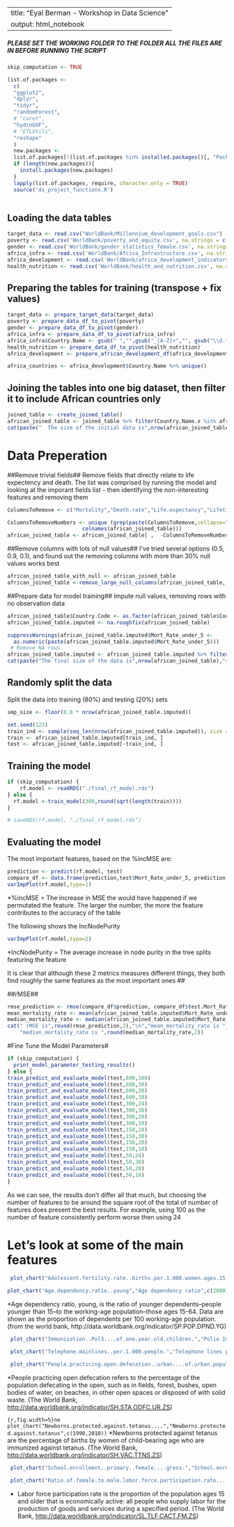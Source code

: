 
---
title: "Eyal Berman - Workshop in Data Science"
output: html_notebook
---
##### PLEASE SET THE WORKING FOLDER TO THE FOLDER ALL THE FILES ARE IN BEFORE RUNNING THE SCRIPT#####

```r
skip_computation <- TRUE

list.of.packages <-
  c(
  "ggplot2",
  "dplyr",
  "tidyr",
  "randomForest",
  # "caret",
  "hydroGOF",
  # "ETLUtils",
  "reshape"
  )
  new.packages <-
  list.of.packages[!(list.of.packages %in% installed.packages()[, "Package"])]
  if (length(new.packages)){
    install.packages(new.packages)
  }
  lapply(list.of.packages, require, character.only = TRUE)
  source('ds_project_functions.R')
  
```



## Loading the data tables ##
```r
target_data <- read.csv("WorldBank/Millennium_development_goals.csv")
poverty <- read.csv('WorldBank/poverty_and_equity.csv', na.strings = c('..',''))
gender <- read.csv('WorldBank/gender_statistics_female.csv', na.strings = c('..',''))
africa_infra <- read.csv('WorldBank/Africa_Infrastructure.csv', na.strings = c('..',''))
africa_development <- read.csv('WorldBank/africa_development_indicators.csv', na.strings = c('..',''))
health_nutrition <- read.csv('WorldBank/health_and_nutrition.csv', na.strings = c('..',''))
```

## Preparing the tables for training (transpose + fix values) ##
```r
target_data <- prepare_target_data(target_data)
poverty <- prepare_data_df_to_pivot(poverty)
gender <- prepare_data_df_to_pivot(gender)
africa_infra <- prepare_data_df_to_pivot(africa_infra)
africa_infra$Country.Name <- gsub(" ","",gsub("_[A-Z]+","", gsub("\\d.","", (africa_infra$Country.Name))))
health_nutrition <- prepare_data_df_to_pivot(health_nutrition)
africa_development <- prepare_african_development_df(africa_development)

africa_countries <- africa_development$Country.Name %>% unique()
```


## Joining the tables into one big dataset, then filter it to include African countries only ##
```r
joined_table <- create_joined_table()
african_joined_table <- joined_table %>% filter(Country.Name.x %in% africa_countries)
cat(paste("  The size of the initial data is",nrow(african_joined_table),"rows with",ncol(african_joined_table),                                        "features"))
```

# Data Preperation #


##Remove trivial fields##
Remove fields that directly relate to life expectency and death.
The list was comprised by running the model and looking at the imporant fields list - then identifying the non-interesting features and removing them
```r
ColumnsToRemove <- c("Mortality","Death.rate","Life.expectancy","Lifetime.risk","Survival.to","Population.ages","Number.of.under.five.deaths","Number.of.infant.deaths","Number.of.neonatal.deaths")

ColumnsToRemoveNumbers <- unique (grep(paste(ColumnsToRemove,collapse="|"), 
                        colnames(african_joined_table)))
african_joined_table <- african_joined_table[ ,  -ColumnsToRemoveNumbers]
```

##Remove columns with lots of null values##
I've tried several options (0.5, 0.9, 0.1), and found out the removing columns with more than 30% null values
works best
```r
african_joined_table_with_null <- african_joined_table
african_joined_table <-remove_large_null_columns(african_joined_table, 0.3)
```


##Prepare data for model training##
Impute null values, removing rows with no observation data
```r
african_joined_table$Country.Code <- as.factor(african_joined_table$Country.Code)
african_joined_table.imputed <- na.roughfix(african_joined_table)

suppressWarnings(african_joined_table.imputed$Mort_Rate_under_5 <-       
  as.numeric(paste(african_joined_table.imputed$Mort_Rate_under_5)))
 # Remove NA rows
african_joined_table.imputed <- african_joined_table.imputed %>% filter(Mort_Rate_under_5 >= 0)
cat(paste("The final size of the data is",nrow(african_joined_table),"rows with",ncol(african_joined_table),                                        "features"))
```

## Randomly split the data ##
Split the data into training (80%) and testing (20%) sets
```r
smp_size <- floor(0.8 * nrow(african_joined_table.imputed))

set.seed(123)
train_ind <- sample(seq_len(nrow(african_joined_table.imputed)), size = smp_size)
train <- african_joined_table.imputed[train_ind, ]
test <- african_joined_table.imputed[-train_ind, ]
```

## Training the model ##
```r
if (skip_computation) {
    rf.model <- readRDS("./final_rf_model.rds")
} else {
  rf.model <-train_model(300,round(sqrt(length(train))))
}

# saveRDS(rf.model, "./final_rf_model.rds")
```
## Evaluating the model ##
The most important features, based on the %incMSE are:
```r
prediction <- predict(rf.model, test)
compare_df <- data.frame(prediction,test$Mort_Rate_under_5, prediction - test$Mort_Rate_under_5)
varImpPlot(rf.model,type=1)
```
*%incMSE = The increase in MSE the would have happened if we permutated the feature. The larger the number, the more the feature contributes to the accuracy of the table

The following shows the IncNodePurity
```r
varImpPlot(rf.model,type=2)
```
 *IncNodePurity = The average increase in node purity in the tree splits featuring the feature
 
It is clear that although these 2 metrics measures different things, they both find roughly the same features as the most important ones ##

##rMSE##
```r
rmse_prediction <- rmse(compare_df$prediction, compare_df$test.Mort_Rate_under_5)
mean_mortality_rate <- mean(african_joined_table.imputed$Mort_Rate_under_5)
median_mortality_rate <- median(african_joined_table.imputed$Mort_Rate_under_5)
cat(" rMSE is",round(rmse_prediction,2),"\n","mean_mortality_rate is ",round(mean_mortality_rate,2),"\n",
    "median_mortality_rate is ",round(median_mortality_rate,2))

```

#Fine Tune the Model Parameters#
```r
if (skip_computation) {
  print_model_parameter_testing_results()
} else {
train_predict_and_evaluate_model(test,600,100)
train_predict_and_evaluate_model(test,600,30)
train_predict_and_evaluate_model(test,600,20)
train_predict_and_evaluate_model(test,600,10)
train_predict_and_evaluate_model(test,300,24)
train_predict_and_evaluate_model(test,300,30)
train_predict_and_evaluate_model(test,300,20)
train_predict_and_evaluate_model(test,300,10)
train_predict_and_evaluate_model(test,150,24)
train_predict_and_evaluate_model(test,150,30)
train_predict_and_evaluate_model(test,150,20)
train_predict_and_evaluate_model(test,150,10)
train_predict_and_evaluate_model(test,50,24)
train_predict_and_evaluate_model(test,50,30)
train_predict_and_evaluate_model(test,50,20)
train_predict_and_evaluate_model(test,50,10)
}
```
As we can see, the results don't differ all that much, but choosing the number of features to be around the square root of the total of number of features does present the best results. For example, using 100 as the number of feature consistently perform worse then using 24

# Let's look at some of the main features #
```r
 plot_chart("Adolescent.fertility.rate..births.per.1.000.women.ages.15.19.","fertelity rate 15-19",c(1990,2010))
```




```r
plot_chart("Age.dependency.ratio..young","Age dependency ratio",c(2000))

```

*Age dependency ratio, young, is the ratio of younger dependents--people younger than 15--to the working-age population--those ages 15-64. Data are shown as the proportion of dependents per 100 working-age population.
(from the world bank, http://data.worldbank.org/indicator/SP.POP.DPND.YG)

```r
 plot_chart("Immunization..Pol3....of.one.year.old.children.","Polio Immunization rate among children under 1 year old",c(2000))

```

```r
 plot_chart("Telephone.mainlines..per.1.000.people.","Telephone lines per 1,000 people",c(1990,2010))
```

```r
 plot_chart("People.practicing.open.defecation..urban....of.urban.population.","open defecation",c(1990))
```

*People practicing open defecation refers to the percentage of the population defecating in the open, such as in fields, forest, bushes, open bodies of water, on beaches, in other open spaces or disposed of with solid waste.
(The World Bank, <http://data.worldbank.org/indicator/SH.STA.ODFC.UR.ZS>)

```{r,fig.width=5}ne
 plot_chart("Newborns.protected.against.tetanus....","Newborns.protected.against.tetanus",c(1990,2010))
```
*Newborns protected against tetanus are the percentage of births by women of child-bearing age who are immunized against tetanus.
(The World Bank, <http://data.worldbank.org/indicator/SH.VAC.TTNS.ZS>)

```r
 plot_chart("School.enrollment..primary..female....gross.","School.enrollment.primary.female",c(1990,2010))
```

```r
 plot_chart("Ratio.of.female.to.male.labor.force.participation.rate......modeled.ILO.estimate.","Ratio of female to male labor force participation rate",c(1990,2010))
```
* Labor force participation rate is the proportion of the population ages 15 and older that is economically active: all people who supply labor for the production of goods and services during a specified period.
(The World Bank, <http://data.worldbank.org/indicator/SL.TLF.CACT.FM.ZS>)


